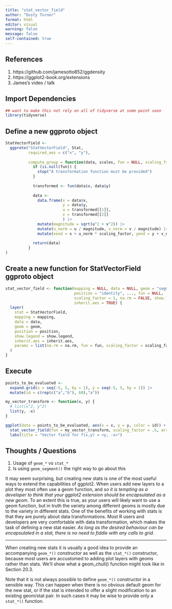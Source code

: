 ```yaml
---
title: "stat_vector_field"
author: "Dusty Turner"
format: html
editor: visual
warning: false
message: false
self-contained: true
---
```


## References

1)  https://github.com/jamesotto852/ggdensity
2)  https://ggplot2-book.org/extensions
3)  James's video / talk

## Import Dependencies

```r
## want to make this not rely on all of tidyverse at some point soon
library(tidyverse)
```

## Define a new ggproto object

```r
StatVectorField <- 
  ggproto("StatVectorField", Stat,
          required_aes = c("x", "y"),
                           
          compute_group = function(data, scales, fun = NULL, scaling_factor = 1,...) {
            if (is.null(fun)) {
              stop("A transformation function must be provided")
            }
            
            transformed <- fun(data$x, data$y)
            
            data <-
              data.frame(x = data$x,
                         y = data$y,
                         u = transformed[[1]],
                         v = transformed[[2]]
                         ) |> 
              mutate(magnitude = sqrt(u^2 + v^2)) |>
              mutate(u_norm = u / magnitude, v_norm = v / magnitude) |>
              mutate(xend = x + u_norm * scaling_factor, yend = y + v_norm * scaling_factor)
            
            return(data)
          }
)
```

## Create a new function for StatVectorField ggproto object

```r
stat_vector_field <- function(mapping = NULL, data = NULL, geom = "segment", 
                              position = "identity", ..., fun = NULL, 
                              scaling_factor = 1, na.rm = FALSE, show.legend = NA, 
                              inherit.aes = TRUE) {
  layer(
    stat = StatVectorField, 
    mapping = mapping, 
    data = data, 
    geom = geom, 
    position = position, 
    show.legend = show.legend, 
    inherit.aes = inherit.aes, 
    params = list(na.rm = na.rm, fun = fun, scaling_factor = scaling_factor, ...)
  )
}
```

## Execute

```r
points_to_be_evaluated <- 
  expand.grid(x = seq(-5, 5, by = 1), y = seq(-5, 5, by = 1)) |> 
  mutate(id = c(rep(c("a","b"), 60),"a"))

my_vector_transform <- function(x, y) {
  # list(x^2, y^2)
  list(y, -x)
}

ggplot(data = points_to_be_evaluated, aes(x = x, y = y, color = id)) +
  stat_vector_field(fun = my_vector_transform, scaling_factor = .5, arrow = arrow(length = unit(1, "mm"))) +
  labs(title = "Vector field for f(x,y) = <y, -x>") 
```

## Thoughts / Questions

1)  Usage of `geom_*` vs `stat_*`
2)  Is using `geom_segment()` the right way to go about this

It may seem surprising, but creating new stats is one of the most useful ways to extend the capabilities of ggplot2. When users add new layers to a plot they most often use a geom function, and *so it is tempting as a developer to think that your ggplot2 extension should be encapsulated as a new geom*. To an extent this is true, as your users will likely want to use a geom function, but in truth the variety among different geoms is mostly due to the variety in different stats. One of the benefits of working with stats is that they are purely about data transformations. Most R users and developers are very comfortable with data transformation, which makes the task of defining a new stat easier. *As long as the desired behaviour can be encapsulated in a stat, there is no need to fiddle with any calls to grid*.

------------------------------------------------------------------------

When creating new stats it is usually a good idea to provide an accompanying `geom_*()` constructor as well as the `stat_*()` constructor, because most users are accustomed to adding plot layers with geoms rather than stats. We'll show what a geom_chull() function might look like in Section 20.3.

Note that it is not always possible to define `geom_*()` constructor in a sensible way. This can happen when there is no obvious default geom for the new stat, or if the stat is intended to offer a slight modification to an existing geom/stat pair. In such cases it may be wise to provide only a `stat_*()` function.
